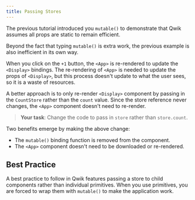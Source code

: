 ```yaml
---
title: Passing Stores
---
```


The previous tutorial introduced you `mutable()` to demonstrate that Qwik assumes all props are static to remain efficient.

Beyond the fact that typing `mutable()` is extra work, the previous example is also inefficient in its own way.

When you click on the `+1` button, the `<App>` is re-rendered to update the `<Display>` bindings. The re-rendering of `<App>` is needed to update the props of `<Display>`, but this process doesn't update to what the user sees, so it is a waste of resources.

A better approach is to only re-render `<Display>` component by passing in the `CountStore` rather than the `count` value. Since the  store reference never changes, the `<App>` component doesn't need to re-render.

> **Your task**: Change the code to pass in `store` rather than `store.count`.

Two benefits emerge by making the above change:

- The `mutable()` binding function is removed from the component.
- The `<App>` component doesn't need to be downloaded or re-rendered.

## Best Practice

A best practice to follow in Qwik features passing a store to child components rather than individual primitives. When you use primitives, you are forced to wrap them with `mutable()` to make the application work.